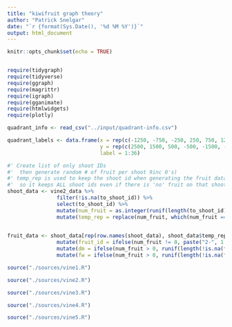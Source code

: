 ---
title: "kiwifruit graph theory"
author: "Patrick Snelgar"
date: "`r {format(Sys.Date(), '%d %M %Y')}`"
output: html_document
---

```{r setup, include=FALSE}
knitr::opts_chunk$set(echo = TRUE)


require(tidygraph)
require(tidyverse)
require(ggraph)
require(magrittr)
require(igraph)
require(gganimate)
require(htmlwidgets)
require(plotly)
```

```{r data-import, echo=FALSE}

quadrant_info <- read_csv("../input/quadrant-info.csv")

quadrant_labels <- data.frame(x = rep(c(-1250, -750, -250, 250, 750, 1250), each = 6),
							  y = rep(c(2500, 1500, 500, -500, -1500, -2500), 6),
							  label = 1:36)

```
```{r vine2_fake_data}
#' Create list of only shoot IDs
#'  then generate random # of fruit per shoot 9inc 0's)
#' temp_rep is used to keep the shoot id when generating the fruit data frame 
#'  so it keeps ALL shoot ids even if there is 'no' fruit on that shoot
shoot_data <- vine2_data %>%
				filter(!is.na(to_shoot_id)) %>%
				select(to_shoot_id) %>%
				mutate(num_fruit = as.integer(runif(length(to_shoot_id), 0, 6))) %>%
				mutate(temp_rep = replace(num_fruit, which(num_fruit == 0), 1))
				

fruit_data <- shoot_data[rep(row.names(shoot_data), shoot_data$temp_rep), 1:2] %>%
				mutate(fruit_id = ifelse(num_fruit != 0, paste("2-", 1:length(to_shoot_id)), NA)) %>%
				mutate(dm = ifelse(num_fruit > 0, runif(length(!is.na(fruit_id)), 16,19), NA)) %>%
				mutate(fw = ifelse(num_fruit > 0, runif(length(!is.na(fruit_id)), 120, 150), NA))
```
```{r vine1, echo=FALSE}

source("./sources/vine1.R")

```

```{r vine2, echo=FALSE}

source("./sources/vine2.R")

```

```{r vine3, echo=FALSE}

source("./sources/vine3.R")

```

```{r vine4, echo=FALSE}

source("./sources/vine4.R")

```

```{r vine5, echo=FALSE}

source("./sources/vine5.R")

```
